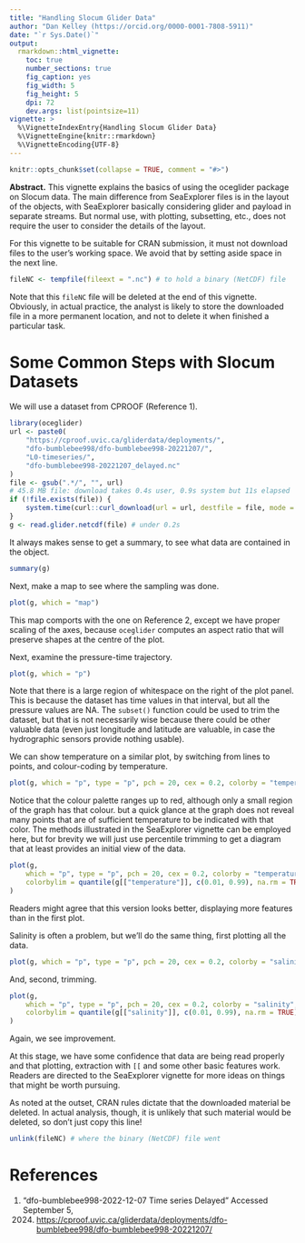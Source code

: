 ```yaml
---
title: "Handling Slocum Glider Data"
author: "Dan Kelley (https://orcid.org/0000-0001-7808-5911)"
date: "`r Sys.Date()`"
output:
  rmarkdown::html_vignette:
    toc: true
    number_sections: true
    fig_caption: yes
    fig_width: 5
    fig_height: 5
    dpi: 72
    dev.args: list(pointsize=11)
vignette: >
  %\VignetteIndexEntry{Handling Slocum Glider Data}
  %\VignetteEngine{knitr::rmarkdown}
  %\VignetteEncoding{UTF-8}
---
```


```r
knitr::opts_chunk$set(collapse = TRUE, comment = "#>")
```

**Abstract.** This vignette explains the basics of using the oceglider package
on Slocum data. The main difference from SeaExplorer files is in the layout of
the objects, with SeaExplorer basically considering glider and payload in
separate streams. But normal use, with plotting, subsetting, etc., does not
require the user to consider the details of the layout.

For this vignette to be suitable for CRAN submission, it must not download
files to the user's working space.  We avoid that by setting aside space in the
next line.

```r
fileNC <- tempfile(fileext = ".nc") # to hold a binary (NetCDF) file
```

Note that this `fileNC` file will be deleted at the end of this vignette.
Obviously, in actual practice, the analyst is likely to store the downloaded
file in a more permanent location, and not to delete it when finished a
particular task.

# Some Common Steps with Slocum Datasets

We will use a dataset from CPROOF (Reference 1).

```r
library(oceglider)
url <- paste0(
    "https://cproof.uvic.ca/gliderdata/deployments/",
    "dfo-bumblebee998/dfo-bumblebee998-20221207/",
    "L0-timeseries/",
    "dfo-bumblebee998-20221207_delayed.nc"
)
file <- gsub(".*/", "", url)
# 45.8 MB file: download takes 0.4s user, 0.9s system but 11s elapsed
if (!file.exists(file)) {
    system.time(curl::curl_download(url = url, destfile = file, mode = "wb"))
}
g <- read.glider.netcdf(file) # under 0.2s
```

It always makes sense to get a summary, to see what data are contained
in the object.

```r
summary(g)
```

Next, make a map to see where the sampling was done.

```r
plot(g, which = "map")
```

This map comports with the one on Reference 2, except we have proper scaling of
the axes, because `oceglider` computes an aspect ratio that will preserve
shapes at the centre of the plot.

Next, examine the pressure-time trajectory.

```r
plot(g, which = "p")
```

Note that there is a large region of whitespace on the right of the plot panel.
This is because the dataset has time values in that interval, but all the
pressure values are NA. The `subset()` function could be used to trim
the dataset, but that is not necessarily wise because there could be other
valuable data (even just longitude and latitude are valuable, in case the
hydrographic sensors provide nothing usable).

We can show temperature on a similar plot, by switching from lines to points,
and colour-coding by temperature.

```r
plot(g, which = "p", type = "p", pch = 20, cex = 0.2, colorby = "temperature")
```

Notice that the colour palette ranges up to red, although only a small region
of the graph has that colour. but a quick glance at the graph does not reveal
many points that are of sufficient temperature to be indicated with that color.
The methods illustrated in the SeaExplorer vignette can be employed here, but
for brevity we will just use percentile trimming to get a diagram that at least
provides an initial view of the data.

```r
plot(g,
    which = "p", type = "p", pch = 20, cex = 0.2, colorby = "temperature",
    colorbylim = quantile(g[["temperature"]], c(0.01, 0.99), na.rm = TRUE)
)
```

Readers might agree that this version looks better, displaying
more features than in the first plot.

Salinity is often a problem, but we'll do the same thing, first plotting all
the data.

```r
plot(g, which = "p", type = "p", pch = 20, cex = 0.2, colorby = "salinity")
```

And, second, trimming.

```r
plot(g,
    which = "p", type = "p", pch = 20, cex = 0.2, colorby = "salinity",
    colorbylim = quantile(g[["salinity"]], c(0.01, 0.99), na.rm = TRUE)
)
```

Again, we see improvement.

At this stage, we have some confidence that data are being read properly and
that plotting, extraction with `[[` and some other basic features work.
Readers are directed to the SeaExplorer vignette for more ideas on things that
might be worth pursuing.

As noted at the outset, CRAN rules dictate that the downloaded material be
deleted.  In actual analysis, though, it is unlikely that such material would
be deleted, so don't just copy this line!

```r
unlink(fileNC) # where the binary (NetCDF) file went
```

# References

1. “dfo-bumblebee998-2022-12-07 Time series Delayed” Accessed September 5,
   2024.
<https://cproof.uvic.ca/gliderdata/deployments/dfo-bumblebee998/dfo-bumblebee998-20221207/>


